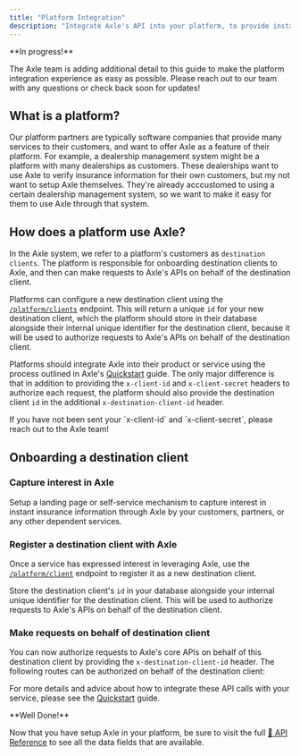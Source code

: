 ```yaml
---
title: "Platform Integration"
description: "Integrate Axle's API into your platform, to provide instant insurance verification solutions for your customers."
---
```


<Info>
**In progress!**

The Axle team is adding additional detail to this guide to make the platform integration experience as easy as possible.
Please reach out to our team with any questions or check back soon for updates!

</Info>

## What is a platform?

Our platform partners are typically software companies that provide many services to their customers, and want to offer Axle as a feature of their platform.
For example, a dealership management system might be a platform with many dealerships as customers.
These dealerships want to use Axle to verify insurance information for their own customers, but my not want to setup Axle themselves.
They're already acccustomed to using a certain dealership management system, so we want to make it easy for them to use Axle through that system.

## How does a platform use Axle?

In the Axle system, we refer to a platform's customers as `destination clients`.
The platform is responsible for onboarding destination clients to Axle, and then can make requests to Axle's APIs on behalf of the destination client.

Platforms can configure a new destination client using the [`/platform/clients`](/api-reference/platform/clients) endpoint.
This will return a unique `id` for your new destination client, which the platform should store in their database alongside their internal unique identifier for the destination client,
because it will be used to authorize requests to Axle's APIs on behalf of the destination client.

Platforms should integrate Axle into their product or service using the process outlined in Axle's [Quickstart](/guides/quickstart) guide.
The only major difference is that in addition to providing the `x-client-id` and `x-client-secret` headers to authorize each request,
the platform should also provide the destination client `id` in the additional `x-destination-client-id` header.

<Tip>
  If you have not been sent your `x-client-id` and `x-client-secret`, please
  reach out to the Axle team!
</Tip>

## Onboarding a destination client

### Capture interest in Axle

Setup a landing page or self-service mechanism to capture interest in instant insurance information through Axle by your customers, partners, or any other dependent services.

### Register a destination client with Axle

Once a service has expressed interest in leveraging Axle, use the [`/platform/client`](/api-reference/platform/clients) endpoint to register it as a new destination client.

Store the destination client's `id` in your database alongside your internal unique identifier for the destination client. This will be used to authorize requests to Axle's APIs on behalf of the destination client.

### Make requests on behalf of destination client

You can now authorize requests to Axle's core APIs on behalf of this destination client by providing the `x-destination-client-id` header. The following routes can be authorized on behalf of the destination client:

<CardGroup cols={2}>
  <Snippet file="core-endpoints.mdx" />
</CardGroup>

For more details and advice about how to integrate these API calls with your service, please see the [Quickstart](/guides/quickstart) guide.

<Check>
**Well Done!**

Now that you have setup Axle in your platform, be sure to visit the full [📖 API Reference](/api-reference/overview)
to see all the data fields that are available.

</Check>
